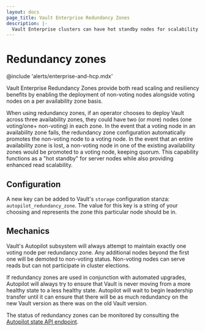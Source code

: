 ```yaml
---
layout: docs
page_title: Vault Enterprise Redundancy Zones
description: |-
  Vault Enterprise clusters can have hot standby nodes for scalability and resiliency.
---
```


# Redundancy zones

@include 'alerts/enterprise-and-hcp.mdx'

Vault Enterprise Redundancy Zones provide both read scaling and resiliency benefits by enabling
the deployment of non-voting nodes alongside voting nodes on a per availability zone basis.

When using redundancy zones, if an operator chooses to deploy Vault across three availability zones,
they could have two (or more) nodes (one voting/one+ non-voting) in each zone. In the event that a
voting node in an availability zone fails, the redundancy zone configuration automatically
promotes the non-voting node to a voting node. In the event that an entire availability zone is
lost, a non-voting node in one of the existing availability zones would be promoted to a voting
node, keeping quorum. This capability functions as a "hot standby" for server nodes while also
providing enhanced read scalability.

## Configuration
A new key can be added to Vault's `storage` configuration stanza: `autopilot_redundancy_zone`.
The value for this key is a string of your choosing and represents the zone this particular node
should be in.

## Mechanics
Vault's Autopilot subsystem will always attempt to maintain exactly one voting node per redundancy
zone. Any additional nodes beyond the first one will be demoted to non-voting status. Non-voting
nodes can serve reads but can not participate in cluster elections.

If redundancy zones are used in conjunction with automated upgrades, Autopilot will always try to
ensure that Vault is never moving from a more healthy state to a less healthy state. Autopilot will
wait to begin leadership transfer until it can ensure that there will be as much redundancy on the
new Vault version as there was on the old Vault version.

The status of redundancy zones can be monitored by consulting the [Autopilot state API endpoint](/vault/api-docs/system/storage/raftautopilot#get-cluster-state).
